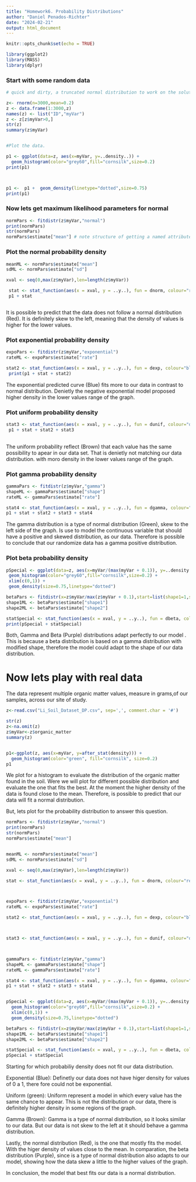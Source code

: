 ```yaml
---
title: "Homework6. Probability Distributions"
author: "Daniel Penados-Richter"
date: "2024-02-21"
output: html_document
---
```


```r
knitr::opts_chunk$set(echo = TRUE)
```

```r

library(ggplot2)
library(MASS)
library(dplyr)

```

### Start with some random data

```r


# quick and dirty, a truncated normal distribution to work on the solution set

z<- rnorm(n=3000,mean=0.2)
z <- data.frame(1:3000,z)
names(z) <- list("ID","myVar")
z <- z[z$myVar>0,]
str(z)
summary(z$myVar)


#Plot the data. 

p1 <- ggplot(data=z, aes(x=myVar, y=..density..)) +
  geom_histogram(color="grey60",fill="cornsilk",size=0.2) 
print(p1)



p1 <-  p1 +  geom_density(linetype="dotted",size=0.75)
print(p1)

```

### Now lets get maximum likelihood parameters for normal

```r
normPars <- fitdistr(z$myVar,"normal")
print(normPars)
str(normPars)
normPars$estimate["mean"] # note structure of getting a named attribute

```

### Plot the normal probability density 

```r
meanML <- normPars$estimate["mean"]
sdML <- normPars$estimate["sd"]

xval <- seq(0,max(z$myVar),len=length(z$myVar))

 stat <- stat_function(aes(x = xval, y = ..y..), fun = dnorm, colour="red", n = length(z$myVar), args = list(mean = meanML, sd = sdML))
 p1 + stat



```

It is possible to predict that the data does not follow a normal distribution (Red). It is definitely skew to the left, meaning that the density of values is higher for the lower values. 

### Plot exponential probability density

```r
expoPars <- fitdistr(z$myVar,"exponential")
rateML <- expoPars$estimate["rate"]

stat2 <- stat_function(aes(x = xval, y = ..y..), fun = dexp, colour="blue", n = length(z$myVar), args = list(rate=rateML))
 print(p1 + stat + stat2)

```

The exponential predicted curve (Blue) fits more to our data in contrast to normal distribution. Denietly the negative exponential model proposed higher density in the lower values range of the graph. 

### Plot uniform probability density
```r
stat3 <- stat_function(aes(x = xval, y = ..y..), fun = dunif, colour="darkgreen", n = length(z$myVar), args = list(min=min(z$myVar), max=max(z$myVar)))
 p1 + stat + stat2 + stat3
 
```
 
 
 The uniform probability reflect (Brown) that each value has the same possibility to apear in our data set. That is denietly not matching our data distribution. with moro density in the lower values range of the graph. 
 
 
### Plot gamma probability density
 
 ```r
 
gammaPars <- fitdistr(z$myVar,"gamma")
shapeML <- gammaPars$estimate["shape"]
rateML <- gammaPars$estimate["rate"]

stat4 <- stat_function(aes(x = xval, y = ..y..), fun = dgamma, colour="brown", n = length(z$myVar), args = list(shape=shapeML, rate=rateML))
 p1 + stat + stat2 + stat3 + stat4
 
 ```

The gamma distribution is a type of normal distribution (Green), skew to the left side of the graph. Is use to model the continuous variable that should have a positive and skewed distribution, as our data. Therefore is possible to conclude that our randomize data has a gamma positive distribution. 

### Plot beta probability density
 ```r
pSpecial <- ggplot(data=z, aes(x=myVar/(max(myVar + 0.1)), y=..density..)) +
  geom_histogram(color="grey60",fill="cornsilk",size=0.2) + 
  xlim(c(0,1)) +
  geom_density(size=0.75,linetype="dotted")

betaPars <- fitdistr(x=z$myVar/max(z$myVar + 0.1),start=list(shape1=1,shape2=2),"beta")
shape1ML <- betaPars$estimate["shape1"]
shape2ML <- betaPars$estimate["shape2"]

statSpecial <- stat_function(aes(x = xval, y = ..y..), fun = dbeta, colour="orchid", n = length(z$myVar), args = list(shape1=shape1ML,shape2=shape2ML))
print(pSpecial + statSpecial)
```

Both, Gamma and Beta (Purple) distributions adapt perfectly to our model . This is because a beta distribution is based on a gamma distribution with modified shape, therefore the model could adapt to the shape of our data distribution. 

# Now lets play with real data

The data represent multiple organic matter values, measure in grams,of our samples, across our site of study. 
 
```r

z<-read.csv("Li_Soil_Dataset_DP.csv", sep=',', comment.char = '#')

str(z)
z<-na.omit(z)
z$myVar<-z$organic_matter
summary(z)


p1<-ggplot(z, aes(x=myVar, y=after_stat(density))) +
  geom_histogram(color="green", fill="cornsilk", size=0.2)
p1
```

We plot for a histogram to evaluate the distribution of the organic matter found in the soil. Were we will plot for different possible distribution and evaluate the one that fits the best. At the moment the higher density of the data is found close to the mean. Therefore, is possible to predict that our data will fit a normal distribution. 

But, lets plot for the probability distribution to answer this question. 

```r
normPars <- fitdistr(z$myVar,"normal")
print(normPars)
str(normPars)
normPars$estimate["mean"] 


meanML <- normPars$estimate["mean"]
sdML <- normPars$estimate["sd"]

xval <- seq(0,max(z$myVar),len=length(z$myVar))

stat <- stat_function(aes(x = xval, y = ..y..), fun = dnorm, colour="red", n = length(z$myVar), args = list(mean = meanML, sd = sdML))



expoPars <- fitdistr(z$myVar,"exponential")
rateML <- expoPars$estimate["rate"]

stat2 <- stat_function(aes(x = xval, y = ..y..), fun = dexp, colour="blue", n = length(z$myVar), args = list(rate=rateML))



stat3 <- stat_function(aes(x = xval, y = ..y..), fun = dunif, colour="darkgreen", n = length(z$myVar), args = list(min=min(z$myVar), max=max(z$myVar)))



gammaPars <- fitdistr(z$myVar,"gamma")
shapeML <- gammaPars$estimate["shape"]
rateML <- gammaPars$estimate["rate"]

stat4 <- stat_function(aes(x = xval, y = ..y..), fun = dgamma, colour="brown", n = length(z$myVa), args = list(shape=shapeML, rate=rateML))
p1 + stat + stat2 + stat3 + stat4


pSpecial <- ggplot(data=z, aes(x=myVar/(max(myVar + 0.1)), y=..density..)) +
  geom_histogram(color="grey60",fill="cornsilk",size=0.2) + 
  xlim(c(0,1)) +
  geom_density(size=0.75,linetype="dotted")

betaPars <- fitdistr(x=z$myVar/max(z$myVar + 0.1),start=list(shape1=1,shape2=2),"beta")
shape1ML <- betaPars$estimate["shape1"]
shape2ML <- betaPars$estimate["shape2"]

statSpecial <- stat_function(aes(x = xval, y = ..y..), fun = dbeta, colour="orchid", n = length(z$myVar), args = list(shape1=shape1ML,shape2=shape2ML))
pSpecial + statSpecial

```


Starting for which probabiliy density does not fit our data distribution. 

Exponential (Blue): Definetly our data does not have higer density for values of 0 a 1, there fore could not be exponential. 

Uniform (green): Uniform represent a model in which every value has the same chance to appear. This is not the distribution or our data, there is definitely higher density in some regions of the graph. 

Gamma (Brown): Gamma is a type of normal distribution, so it looks similar to our data. But our data is not skew to the left at it should behave a gamma distribution. 

Lastly, the normal distribution (Red), is the one that mostly fits the model. With the higer density of values close to the mean. In comparation, the beta distribution (Purple), since is a type of normal distribution also adapts to our model, showing how the data skew a little to the higher values of the graph. 

In conclusion, the model that best fits our data is a normal distribution. 
